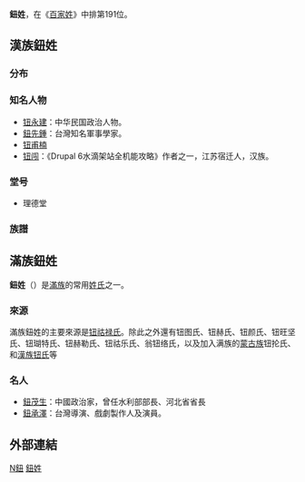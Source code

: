 {{Unreferenced|time=2018-09-08T19:29:06+00:00}}
{{姓氏
|姓氏=钮
|繁體=鈕
|簡體=钮
|拼音=Niǔ
|南京官話=liou<sup>3</sup>
|中国大陆=Niu
|台湾=Niu
|香港=Nau
|澳门=Nao
|新加坡=
|马来西亚=
|越南=Nữu
|韩国=
|反切=
|同音字=
|堂号=
|郡望=[[吴兴郡|吴兴郡]]
}}

'''鈕姓'''，在《[[百家姓|百家姓]]》中排第191位。

==漢族鈕姓==
===分布===

===知名人物===
*[[钮永建|钮永建]]：中华民国政治人物。
*[[鈕先鍾|鈕先鍾]]：台灣知名軍事學家。
*[[钮甫楠|钮甫楠]]
*[[钮闯|钮闯]]：《Drupal 6水滴架站全机能攻略》作者之一，江苏宿迁人，汉族。

===堂号===
* 理德堂

===族譜===

==滿族鈕姓==
'''鈕姓'''（{{lang-mnc|ᠨᡳᠣ|v=Nio|a=Niu}}）是[[滿族|滿族]]的常用[[姓氏|姓氏]]之一。

===來源===
滿族鈕姓的主要來源是[[钮祜禄氏|钮祜禄氏]]。除此之外還有钮图氏、钮赫氏、钮颜氏、钮旺坚氏、钮瑚特氏、钮赫勒氏、钮祜乐氏、翁钮络氏，以及加入满族的[[蒙古族|蒙古族]]钮抡氏、和[[漢族|漢族]][[鈕姓|钮氏]]等

===名人===
*[[鈕茂生|鈕茂生]]：中國政治家，曾任水利部部長、河北省省長
*[[鈕承澤|鈕承澤]]：台灣導演、戲劇製作人及演員。

==外部連結==
{{Wikisource further reading}}

{{Surname-stub}}
[[Category:漢姓|N鈕]]
[[Category:鈕姓|]]